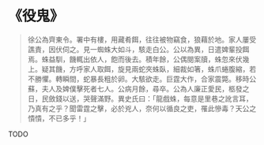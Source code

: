 # 《役鬼》

> 徐公為齊東令。署中有樓，用藏肴餌，往往被物竊食，狼藉於地。家人屢受譙責，因伏伺之。見一蜘蛛大如斗，駭走白公。公以為異，日遣婢輩投餌焉。蛛益馴，饑輒出依人，飽而後去。積年餘，公偶閱案牘，蛛忽來伏幾上。疑其饑，方呼家人取餌，旋見兩蛇夾蛛臥，細裁如箸，蛛爪蜷腹縮，若不勝懼。轉瞬間，蛇暴長粗於卵。大駭欲走。巨霆大作，合家震斃。移時公蘇，夫人及婢僕擊死者七人。公病月餘，尋卒。公為人廉正愛民，柩發之日，民斂錢以送，哭聲滿野。異史氏曰：「龍戲蛛，每意是里巷之訛言耳，乃真有之乎？聞雷霆之擊，必於兇人，奈何以循良之吏，罹此慘毒？天公之憒憒，不已多乎！」

TODO

